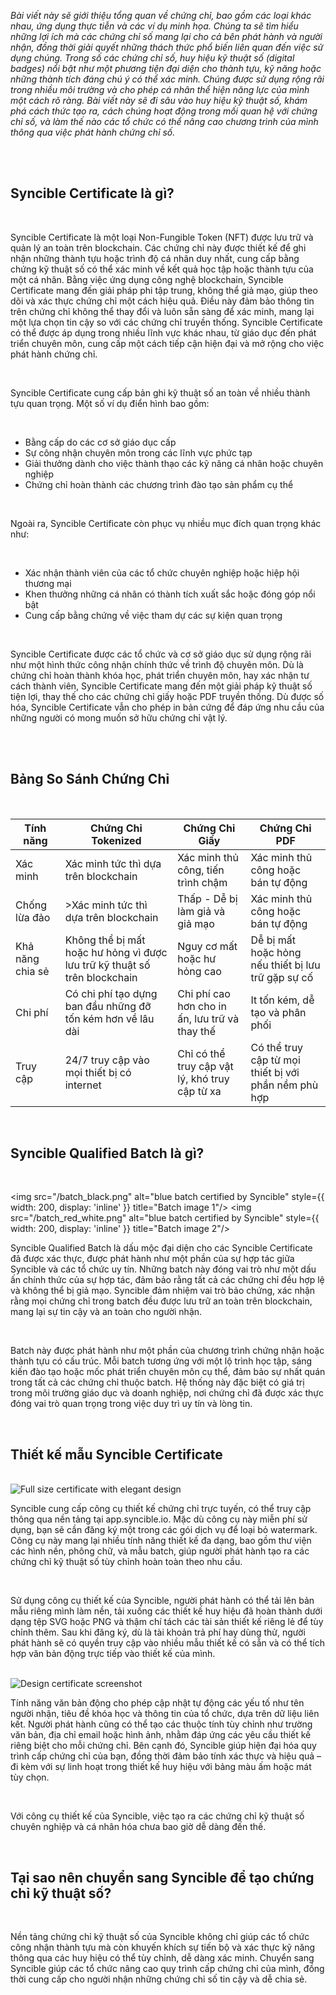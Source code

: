 _Bài viết này sẽ giới thiệu tổng quan về chứng chỉ, bao gồm các loại khác nhau, ứng dụng thực tiễn và các ví dụ minh họa. Chúng ta sẽ tìm hiểu những lợi ích mà các chứng chỉ số mang lại cho cả bên phát hành và người nhận, đồng thời giải quyết những thách thức phổ biến liên quan đến việc sử dụng chúng. Trong số các chứng chỉ số, huy hiệu kỹ thuật số (digital badges) nổi bật như một phương tiện đại diện cho thành tựu, kỹ năng hoặc những thành tích đáng chú ý có thể xác minh. Chúng được sử dụng rộng rãi trong nhiều môi trường và cho phép cá nhân thể hiện năng lực của mình một cách rõ ràng. Bài viết này sẽ đi sâu vào huy hiệu kỹ thuật số, khám phá cách thức tạo ra, cách chúng hoạt động trong mối quan hệ với chứng chỉ số, và làm thế nào các tổ chức có thể nâng cao chương trình của mình thông qua việc phát hành chứng chỉ số._

<br/>
<div className="border"></div>
<br />

## <div id="syncible-certificate">Syncible Certificate là gì?</div>

<br />

Syncible Certificate là một loại Non-Fungible Token (NFT) được lưu trữ và quản lý an toàn trên blockchain. Các chứng chỉ này được thiết kế để ghi nhận những thành tựu hoặc trình độ cá nhân duy nhất, cung cấp bằng chứng kỹ thuật số có thể xác minh về kết quả học tập hoặc thành tựu của một cá nhân. Bằng việc ứng dụng công nghệ blockchain, Syncible Certificate mang đến giải pháp phi tập trung, không thể giả mạo, giúp theo dõi và xác thực chứng chỉ một cách hiệu quả. Điều này đảm bảo thông tin trên chứng chỉ không thể thay đổi và luôn sẵn sàng để xác minh, mang lại một lựa chọn tin cậy so với các chứng chỉ truyền thống. Syncible Certificate có thể được áp dụng trong nhiều lĩnh vực khác nhau, từ giáo dục đến phát triển chuyên môn, cung cấp một cách tiếp cận hiện đại và mở rộng cho việc phát hành chứng chỉ.

<br />

Syncible Certificate cung cấp bản ghi kỹ thuật số an toàn về nhiều thành tựu quan trọng. Một số ví dụ điển hình bao gồm:

<br />

- Bằng cấp do các cơ sở giáo dục cấp
- Sự công nhận chuyên môn trong các lĩnh vực phức tạp
- Giải thưởng dành cho việc thành thạo các kỹ năng cá nhân hoặc chuyên nghiệp
- Chứng chỉ hoàn thành các chương trình đào tạo sản phẩm cụ thể

<br />

Ngoài ra, Syncible Certificate còn phục vụ nhiều mục đích quan trọng khác như:

<br />

- Xác nhận thành viên của các tổ chức chuyên nghiệp hoặc hiệp hội thương mại
- Khen thưởng những cá nhân có thành tích xuất sắc hoặc đóng góp nổi bật
- Cung cấp bằng chứng về việc tham dự các sự kiện quan trọng

<br />

Syncible Certificate được các tổ chức và cơ sở giáo dục sử dụng rộng rãi như một hình thức công nhận chính thức về trình độ chuyên môn. Dù là chứng chỉ hoàn thành khóa học, phát triển chuyên môn, hay xác nhận tư cách thành viên, Syncible Certificate mang đến một giải pháp kỹ thuật số tiện lợi, thay thế cho các chứng chỉ giấy hoặc PDF truyền thống. Dù được số hóa, Syncible Certificate vẫn cho phép in bản cứng để đáp ứng nhu cầu của những người có mong muốn sở hữu chứng chỉ vật lý.

<br/>

<br />

## <div id="credential-comparison-table">Bảng So Sánh Chứng Chỉ</div>

<br/>

<table className="table-fixed border-separate border-spacing-0 overflow-hidden">
  <thead className="border h-[88px] bg-white/50 rounded-t-[1.25rem]">
    <tr>
      <th className="border border-r-0 rounded-tl-[1.25rem]">Tính năng</th>
    <th className="border border-r-0">Chứng Chỉ Tokenized</th>
    <th className="border border-r-0">Chứng Chỉ Giấy</th>
    <th className="border rounded-tr-[1.25rem]">Chứng Chỉ PDF</th>
    </tr>
  </thead>
  <tbody className="text-[#6C6D71]">
    <tr className="h-[108px]">
      <td className="border border-t-0 border-r-0 p-2">Xác minh</td>
    <td className="border border-t-0 border-r-0 p-2">Xác minh tức thì dựa trên blockchain</td>
      <td className="border border-t-0 border-r-0 p-2">Xác minh thủ công, tiến trình chậm</td>
      <td className="border border-t-0 p-2">Xác minh thủ công hoặc bán tự động</td>
    </tr>
    <tr className="h-[108px]">
      <td className="border border-t-0 border-r-0 p-2">Chống lừa đảo</td>
      <td className="border border-t-0 border-r-0 p-2">>Xác minh tức thì dựa trên blockchain</td>
    <td className="border border-t-0 border-r-0 p-2">Thấp - Dễ bị làm giả và giả mạo</td>
      <td className="border border-t-0 border-r-0 p-2">Xác minh thủ công hoặc bán tự động</td>
    </tr>
    <tr className="h-[108px]">
    <td className="border border-t-0 border-r-0 p-2">Khả năng chia sẻ</td>
    <td className="border border-t-0 border-r-0 p-2">Không thể bị mất hoặc hư hỏng vì được lưu trữ kỹ thuật số trên blockchain</td>
    <td className="border border-t-0 border-r-0 p-2">Nguy cơ mất hoặc hư hỏng cao</td>
    <td className="border border-t-0 p-2">Dễ bị mất hoặc hỏng nếu thiết bị lưu trữ gặp sự cố</td>
    </tr>
    <tr className="h-[108px]">
      <td className="border border-t-0 border-r-0 p-2">Chi phí</td>
      <td className="border border-t-0 border-r-0 p-2">Có chi phí tạo dựng ban đầu những đỡ tốn kém hơn về lâu dài</td>
      <td className="border border-t-0 border-r-0 p-2">Chi phí cao hơn cho in ấn, lưu trữ và thay thế</td>
      <td className="border border-t-0  p-2">It tốn kém, dễ tạo và phân phối</td>
    </tr>
    <tr className="h-[108px]">
      <td className="border border-t-0 border-r-0 rounded-bl-[1.25rem] p-2">Truy cập</td>
      <td className="border border-t-0 border-r-0 p-2">24/7 truy cập vào mọi thiết bị có internet</td>
    <td className="border border-t-0 border-r-0 p-2">Chỉ có thể truy cập vật lý, khó truy cập từ xa</td>
      <td className="border border-t-0 rounded-br-[1.25rem] p-2">Có thể truy cập từ mọi thiết bị với phần nềm phù hợp</td>
    </tr>
  </tbody>
</table>

<br/>

## <div id="syncible-qualified-batch">Syncible Qualified Batch là gì?</div>

<br/>

<img src="/batch_black.png" alt="blue batch certified by Syncible" style={{ width: 200, display: 'inline' }} title="Batch image 1"/>
<img src="/batch_red_white.png" alt="blue batch certified by Syncible" style={{ width: 200, display: 'inline' }} title="Batch image 2"/>

Syncible Qualified Batch là dấu mộc đại diện cho các Syncible Certificate đã được xác thực, được phát hành như một phần của sự hợp tác giữa Syncible và các tổ chức uy tín. Những batch này đóng vai trò như một dấu ấn chính thức của sự hợp tác, đảm bảo rằng tất cả các chứng chỉ đều hợp lệ và không thể bị giả mạo. Syncible đảm nhiệm vai trò bảo chứng, xác nhận rằng mọi chứng chỉ trong batch đều được lưu trữ an toàn trên blockchain, mang lại sự tin cậy và an toàn cho người nhận.

<br/>

Batch này được phát hành như một phần của chương trình chứng nhận hoặc thành tựu có cấu trúc. Mỗi batch tương ứng với một lộ trình học tập, sáng kiến đào tạo hoặc mốc phát triển chuyên môn cụ thể, đảm bảo sự nhất quán trong tất cả các chứng chỉ thuộc batch. Hệ thống này đặc biệt có giá trị trong môi trường giáo dục và doanh nghiệp, nơi chứng chỉ đã được xác thực đóng vai trò quan trọng trong việc duy trì uy tín và lòng tin.

<br/>

## <div id="design-a-syncible-certificate-template">Thiết kế mẫu Syncible Certificate</div>

<br/>


<img src="/ElegantParticipationCertificate.png" alt="Full size certificate with elegant design" title="Full size certificate with elegant design"/>
<br/>

Syncible cung cấp công cụ thiết kế chứng chỉ trực tuyến, có thể truy cập thông qua nền tảng tại app.syncible.io. Mặc dù công cụ này miễn phí sử dụng, bạn sẽ cần đăng ký một trong các gói dịch vụ để loại bỏ watermark. Công cụ này mang lại nhiều tính năng thiết kế đa dạng, bao gồm thư viện các hình nền, phông chữ, và mẫu batch, giúp người phát hành tạo ra các chứng chỉ kỹ thuật số tùy chỉnh hoàn toàn theo nhu cầu.

<br/>

Sử dụng công cụ thiết kế của Syncible, người phát hành có thể tải lên bản mẫu riêng mình làm nền, tải xuống các thiết kế huy hiệu đã hoàn thành dưới dạng tệp SVG hoặc PNG và thậm chí tách các tài sản thiết kế riêng lẻ để tùy chỉnh thêm. Sau khi đăng ký, dù là tài khoản trả phí hay dùng thử, người phát hành sẽ có quyền truy cập vào nhiều mẫu thiết kế có sẵn và có thể tích hợp văn bản động trực tiếp vào thiết kế của mình.

<br/>

<img src="/certificate_custom.png" alt="Design certificate screenshot" title="Design certificate screenshot"/>

<br/>

Tính năng văn bản động cho phép cập nhật tự động các yếu tố như tên người nhận, tiêu đề khóa học và thông tin của tổ chức, dựa trên dữ liệu liên kết. Người phát hành cũng có thể tạo các thuộc tính tùy chỉnh như trường văn bản, địa chỉ email hoặc hình ảnh, nhằm đáp ứng các yêu cầu thiết kế riêng biệt cho mỗi chứng chỉ. Bên cạnh đó, Syncible giúp hiện đại hóa quy trình cấp chứng chỉ của bạn, đồng thời đảm bảo tính xác thực và hiệu quả – đi kèm với sự linh hoạt trong thiết kế huy hiệu với bảng màu ấm hoặc mát tùy chọn.

<br/>

Với công cụ thiết kế của Syncible, việc tạo ra các chứng chỉ kỹ thuật số chuyên nghiệp và cá nhân hóa chưa bao giờ dễ dàng đến thế.

<br/>

## <div id="why-switch-to-syncible-for-custom-digital-certificates">Tại sao nên chuyển sang Syncible để tạo chứng chỉ kỹ thuật số?</div>

<br/>

Nền tảng chứng chỉ kỹ thuật số của Syncible không chỉ giúp các tổ chức công nhận thành tựu mà còn khuyến khích sự tiến bộ và xác thực kỹ năng thông qua các huy hiệu có thể tùy chỉnh, dễ dàng xác minh. Chuyển sang Syncible giúp các tổ chức nâng cao quy trình cấp chứng chỉ của mình, đồng thời cung cấp cho người nhận những chứng chỉ số tin cậy và dễ chia sẻ.